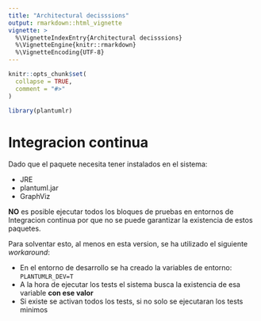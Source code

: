 ```yaml
---
title: "Architectural decisssions"
output: rmarkdown::html_vignette
vignette: >
  %\VignetteIndexEntry{Architectural decisssions}
  %\VignetteEngine{knitr::rmarkdown}
  %\VignetteEncoding{UTF-8}
---
```


```r
knitr::opts_chunk$set(
  collapse = TRUE,
  comment = "#>"
)
```

```r
library(plantumlr)
```

# Integracion continua

Dado que el paquete necesita tener instalados en el sistema:

- JRE
- plantuml.jar
- GraphViz

**NO** es posible ejecutar todos los bloques de pruebas en entornos de Integracion continua por que no se puede garantizar la existencia de estos paquetes.

Para solventar esto, al menos en esta version, se ha utilizado el siguiente _workaround_:

- En el entorno de desarrollo se ha creado la variables de entorno: `PLANTUMLR_DEV=T`
- A la hora de ejecutar los tests el sistema busca la existencia de esa variable **con ese valor**
- Si existe se activan todos los tests, si no solo se ejecutaran los tests minimos

